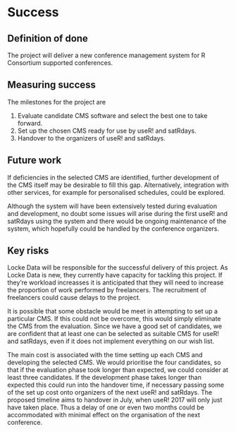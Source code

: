 # Success
<!-- 
Projects should have a definition of done that is measurable, and a thorough understanding going in of what the risks are to delivery 
-->

## Definition of done
<!-- 
What does success look like? 
-->
The project will deliver a new conference management system for R Consortium supported conferences.

## Measuring success
<!-- 
How will we know when success is achieved, what markers can we use along the way 
-->
The milestones for the project are 

  1. Evaluate candidate CMS software and select the best one to take forward.
  2. Set up the chosen CMS ready for use by useR! and satRdays.
  3. Handover to the organizers of useR! and satRdays.

## Future work
<!-- 
How could this be extended / developed in the future by yourself and/or the community in general?
-->
If deficiencies in the selected CMS are identified, further development of the 
CMS itself may be desirable to fill this gap. Alternatively, integration with 
other services, for example for personalised schedules, could be explored.

Although the system will have been extensively tested during evaluation and 
development, no doubt some issues will arise during the first useR! and 
satRdays using the system and there would be ongoing maintenance of the system,
which hopefully could be handled by the conference organizers.

## Key risks
<!-- 
What sort of things could come up that can delay or break the project?

 - [ ] People
 - [ ] Processes
 - [ ] Tooling & Technology
 - [ ] Costs

-->
Locke Data will be responsible for the successful delivery of this project. As Locke Data is new, they currently have capacity for tackling this project. If they're workload increasses it is anticipated that they will need to increase the proportion of work performed by freelancers. The recruitment of freelancers could cause delays to the project.

It is possible that some obstacle would be meet in attempting to set up a 
particular CMS. If this could not be overcome, this would simply eliminate the
CMS from the evaluation. Since we have a good set of candidates, we are 
confident that at least one can be selected as suitable CMS for useR! and
satRdays, even if it does not implement everything on our wish list.

The main cost is associated with the time setting up each CMS and developing the
selected CMS. We would prioritise the four candidates, so that if the evaluation 
phase took longer than expected, we could consider at least three candidates. If 
the development phase takes longer than expected this could run into the 
handover time, if necessary passing some of the set up cost onto organizers of
the next useR! and satRdays. The proposed timeline aims to handover in July, 
when useR! 2017 will only just have taken place. Thus a delay of one or even two 
months could be accommodated with minimal effect on the organisation of the
next conference.
